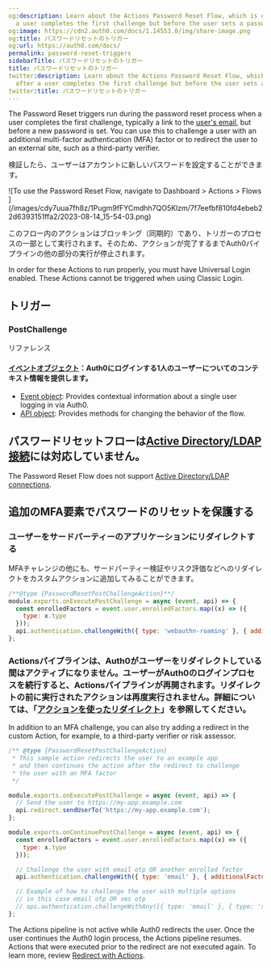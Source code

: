 ```yaml
---
og:description: Learn about the Actions Password Reset Flow, which is executed after
  a user completes the first challenge but before the user sets a password.
og:image: https://cdn2.auth0.com/docs/1.14553.0/img/share-image.png
og:title: パスワードリセットのトリガー
og:url: https://auth0.com/docs/
permalink: password-reset-triggers
sidebarTitle: パスワードリセットのトリガー
title: パスワードリセットのトリガー
twitter:description: Learn about the Actions Password Reset Flow, which is executed
  after a user completes the first challenge but before the user sets a password.
twitter:title: パスワードリセットのトリガー
---
```


The Password Reset triggers run during the password reset process when a user completes the first challenge, typically a link to the [user's email](/docs/secure/multi-factor-authentication/authenticate-using-ropg-flow-with-mfa/enroll-and-challenge-email-authenticators), but before a new password is set. You can use this to challenge a user with an additional <Tooltip tip="Multi-factor authentication (MFA): User authentication process that uses a factor in addition to username and password such as a code via SMS." cta="View Glossary" href="/docs/glossary?term=multi-factor+authentication">multi-factor authentication</Tooltip> (MFA) factor or to redirect the user to an external site, such as a third-party verifier.

検証したら、ユーザーはアカウントに新しいパスワードを設定することができます。

<Frame>![To use the Password Reset Flow, navigate to Dashboard > Actions > Flows ](/images/cdy7uua7fh8z/1Pugm9fFYCmdhh7QO5Klzm/7f7eefbf810fd4ebeb22d6393151ffa2/2023-08-14_15-54-03.png)</Frame>

このフロー内のアクションはブロッキング（同期的）であり、トリガーのプロセスの一部として実行されます。そのため、アクションが完了するまでAuth0パイプラインの他の部分の実行が停止されます。

<Callout icon="file-lines" color="#0EA5E9" iconType="regular">

In order for these Actions to run properly, you must have Universal Login enabled. These Actions cannot be triggered when using Classic Login.

</Callout>

## トリガー

### PostChallenge

リファレンス

#### [イベントオブジェクト](/post-challenge-event-object)：Auth0にログインする1人のユーザーについてのコンテキスト情報を提供します。

* [Event object](/docs/customize/actions/explore-triggers/password-reset-triggers/post-challenge-trigger/post-challenge-event-object): Provides contextual information about a single user logging in via Auth0.
* [API object](/docs/customize/actions/explore-triggers/password-reset-triggers/post-challenge-trigger/post-challenge-api-object): Provides methods for changing the behavior of the flow.

## パスワードリセットフローは[Active Directory/LDAP接続](/active-directory-ldap)には対応していません。

The Password Reset Flow does not support [Active Directory/LDAP connections](/docs/authenticate/identity-providers/enterprise-identity-providers/active-directory-ldap).

## 追加のMFA要素でパスワードのリセットを保護する

### ユーザーをサードパーティーのアプリケーションにリダイレクトする

MFAチャレンジの他にも、サードパーティー検証やリスク評価などへのリダイレクトをカスタムアクションに追加してみることができます。

```javascript lines
/**@type {PasswordResetPostChallengeAction}**/
module.exports.onExecutePostChallenge = async (event, api) => {
  const enrolledFactors = event.user.enrolledFactors.map((x) => ({
    type: x.type
  }));
  api.authentication.challengeWith({ type: 'webauthn-roaming' }, { additionalFactors: enrolledFactors });
};
```






### Actionsパイプラインは、Auth0がユーザーをリダイレクトしている間はアクティブになりません。ユーザーがAuth0のログインプロセスを続行すると、Actionsパイプラインが再開されます。リダイレクトの前に実行されたアクションは再度実行されません。詳細については、「[アクションを使ったリダイレクト](/signup-and-login-triggers/login-trigger/redirect-with-actions)」を参照してください。

In addition to an MFA challenge, you can also try adding a redirect in the custom Action, for example, to a third-party verifier or risk assessor.

```javascript lines
/** @type {PasswordResetPostChallengeAction}
 * This sample action redirects the user to an example app
 * and then continues the action after the redirect to challenge
 * the user with an MFA factor
 */

module.exports.onExecutePostChallenge = async (event, api) => {
  // Send the user to https://my-app.example.com
  api.redirect.sendUserTo('https://my-app.example.com');
};

module.exports.onContinuePostChallenge = async (event, api) => {
  const enrolledFactors = event.user.enrolledFactors.map((x) => ({
    type: x.type
  }));

  // Challenge the user with email otp OR another enrolled factor
  api.authentication.challengeWith({ type: 'email' }, { additionalFactors: enrolledFactors });

  // Example of how to challenge the user with multiple options
  // in this case email otp OR sms otp
  // api.authentication.challengeWithAny([{ type: 'email' }, { type: 'sms' }]);
};
```






The Actions pipeline is not active while Auth0 redirects the user. Once the user continues the Auth0 login process, the Actions pipeline resumes. Actions that were executed prior to the redirect are not executed again. To learn more, review [Redirect with Actions](/docs/customize/actions/explore-triggers/signup-and-login-triggers/login-trigger/redirect-with-actions).
